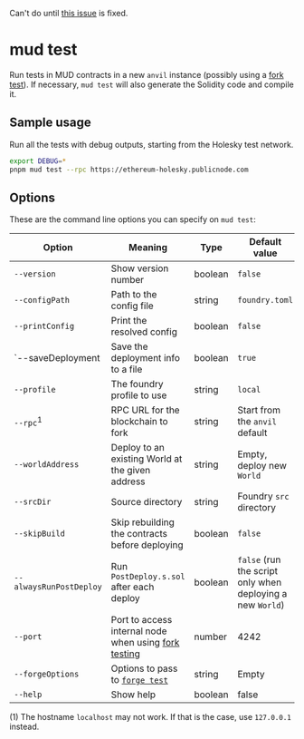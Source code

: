 Can't do until [this issue](https://discord.com/channels/865335009915961364/1156299216575012946/1171965703264403587) is fixed.

# mud test

Run tests in MUD contracts in a new `anvil` instance (possibly using a [fork test](https://book.getfoundry.sh/forge/fork-testing)).
If necessary, `mud test` will also generate the Solidity code and compile it.

## Sample usage

Run all the tests with debug outputs, starting from the Holesky test network.

```sh copy
export DEBUG=*
pnpm mud test --rpc https://ethereum-holesky.publicnode.com
```

## Options

These are the command line options you can specify on `mud test`:

| Option                  | Meaning                                                                                               | Type    | Default value                                              |
| ----------------------- | ----------------------------------------------------------------------------------------------------- | ------- | ---------------------------------------------------------- |
| `--version`             | Show version number                                                                                   | boolean | `false`                                                    |
| `--configPath`          | Path to the config file                                                                               | string  | `foundry.toml`                                             |
| `--printConfig`         | Print the resolved config                                                                             | boolean | `false`                                                    |
| `--saveDeployment       | Save the deployment info to a file                                                                    | boolean | `true`                                                     |
| `--profile`             | The foundry profile to use                                                                            | string  | `local`                                                    |
| `--rpc`<sup>1</sup>     | RPC URL for the blockchain to fork                                                                    | string  | Start from the `anvil` default                             |
| `--worldAddress`        | Deploy to an existing World at the given address                                                      | string  | Empty, deploy new `World`                                  |
| `--srcDir`              | Source directory                                                                                      | string  | Foundry `src` directory                                    |
| `--skipBuild`           | Skip rebuilding the contracts before deploying                                                        | boolean | `false`                                                    |
| `--alwaysRunPostDeploy` | Run `PostDeploy.s.sol` after each deploy                                                              | boolean | `false` (run the script only when deploying a new `World`) |
| `--port`                | Port to access internal node when using [fork testing](https://book.getfoundry.sh/forge/fork-testing) | number  | 4242                                                       |
| `--forgeOptions`        | Options to pass to [`forge test`](https://book.getfoundry.sh/forge/tests)                             | string  | Empty                                                      |
| `--help`                | Show help                                                                                             | boolean | false                                                      |

(1) The hostname `localhost` may not work. If that is the case, use `127.0.0.1` instead.
